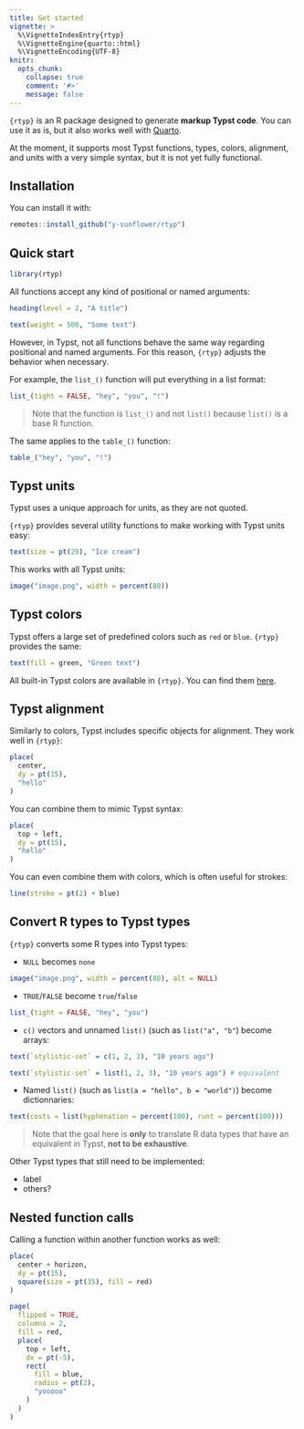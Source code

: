 ```yaml
---
title: Get started
vignette: >
  %\VignetteIndexEntry{rtyp}
  %\VignetteEngine{quarto::html}
  %\VignetteEncoding{UTF-8}
knitr:
  opts_chunk:
    collapse: true
    comment: '#>'
    message: false
---
```


`{rtyp}` is an R package designed to generate **markup Typst code**. You can use it as is, but it also works well with [Quarto](https://quarto.org/).

At the moment, it supports most Typst functions, types, colors, alignment, and units with a very simple syntax, but it is not yet fully functional.

## Installation

You can install it with:

```r
remotes::install_github("y-sunflower/rtyp")
```

## Quick start

```r
library(rtyp)
```

All functions accept any kind of positional or named arguments:

```r
heading(level = 2, "A title")

text(weight = 500, "Some text")
```

However, in Typst, not all functions behave the same way regarding positional and named arguments. For this reason, `{rtyp}` adjusts the behavior when necessary.

For example, the `list_()` function will put everything in a list format:

```r
list_(tight = FALSE, "hey", "you", "!")
```

> Note that the function is `list_()` and not `list()` because `list()` is a base R function.

The same applies to the `table_()` function:

```r
table_("hey", "you", "!")
```

## Typst units

Typst uses a unique approach for units, as they are not quoted.

`{rtyp}` provides several utility functions to make working with Typst units easy:

```r
text(size = pt(20), "Ice cream")
```

This works with all Typst units:

```r
image("image.png", width = percent(80))
```

## Typst colors

Typst offers a large set of predefined colors such as `red` or `blue`. `{rtyp}` provides the same:

```r
text(fill = green, "Green text")
```

All built-in Typst colors are available in `{rtyp}`. You can find them [here](../reference/typst_colors.html).

## Typst alignment

Similarly to colors, Typst includes specific objects for alignment. They work well in `{rtyp}`:

```r
place(
  center,
  dy = pt(15),
  "hello"
)
```

You can combine them to mimic Typst syntax:

```r
place(
  top + left,
  dy = pt(15),
  "hello"
)
```

You can even combine them with colors, which is often useful for strokes:

```r
line(stroke = pt(2) + blue)
```

## Convert R types to Typst types

`{rtyp}` converts some R types into Typst types:

- `NULL` becomes `none`

```r
image("image.png", width = percent(80), alt = NULL)
```

- `TRUE`/`FALSE` become `true`/`false`

```r
list_(tight = FALSE, "hey", "you")
```

- `c()` vectors and unnamed `list()` (such as `list("a", "b"`) become arrays:

```r
text(`stylistic-set` = c(1, 2, 3), "10 years ago")

text(`stylistic-set` = list(1, 2, 3), "10 years ago") # equivalent
```

- Named `list()` (such as `list(a = "hello", b = "world")`) become dictionnaries:

```r
text(costs = list(hyphenation = percent(100), runt = percent(100)))
```

> Note that the goal here is **only** to translate R data types that have an equivalent in Typst, **not to be exhaustive**.

Other Typst types that still need to be implemented:

- label
- others?

## Nested function calls

Calling a function within another function works as well:

```r
place(
  center + horizon,
  dy = pt(15),
  square(size = pt(35), fill = red)
)

page(
  flipped = TRUE,
  columns = 2,
  fill = red,
  place(
    top + left,
    dx = pt(-5),
    rect(
      fill = blue,
      radius = pt(2),
      "yooooo"
    )
  )
)
```
